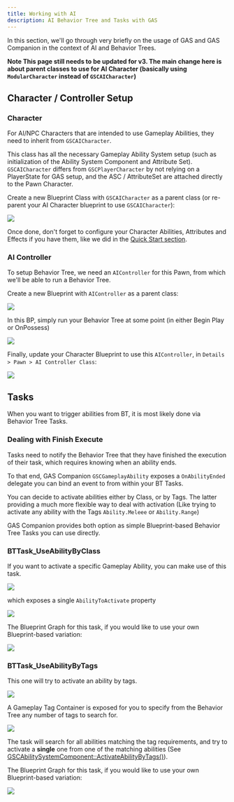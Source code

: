 ```yaml
---
title: Working with AI
description: AI Behavior Tree and Tasks with GAS
---
```


In this section, we'll go through very briefly on the usage of GAS and GAS Companion in the context of AI and Behavior Trees.

**Note This page still needs to be updated for v3. The main change here is about parent classes to use for AI Character (basically using `ModularCharacter` instead of `GSCAICharacter`)**

## Character / Controller Setup

### Character

For AI/NPC Characters that are intended to use Gameplay Abilities, they need to inherit from `GSCAICharacter`.

This class has all the necessary Gameplay Ability System setup (such as initialization of the Ability System Component and Attribute Set). `GSCAICharacter` differs from `GSCPlayerCharacter` by not relying on a PlayerState for GAS setup, and the ASC / AttributeSet are attached directly to the Pawn Character.

Create a new Blueprint Class with `GSCAICharacter` as a parent class (or re-parent your AI Character blueprint to use `GSCAICharacter`):

![](create-bp-ai-character.png)

Once done, don't forget to configure your Character Abilities, Attributes and Effects if you have them, like we did in the [Quick Start section](/quick-start).

### AI Controller

To setup Behavior Tree, we need an `AIController` for this Pawn, from which we'll be able to run a Behavior Tree.

Create a new Blueprint with `AIController` as a parent class:

![](create-bp-ai-controller.png)

In this BP, simply run your Behavior Tree at some point (in either Begin Play or OnPossess)

![](bp-ai-controller-begin-play.png)

Finally, update your Character Blueprint to use this `AIController`, in `Details > Pawn > AI Controller Class`: 

![](ai-character-details-aicontroller.png)

## Tasks

When you want to trigger abilities from BT, it is most likely done via Behavior Tree Tasks.

### Dealing with Finish Execute

Tasks need to notify the Behavior Tree that they have finished the execution of their task, which requires knowing when an ability ends.

To that end, GAS Companion `GSCGameplayAbility` exposes a `OnAbilityEnded` delegate you can bind an event to from within your BT Tasks.

You can decide to activate abilities either by Class, or by Tags. The latter providing a much more flexible way to deal with activation (Like trying to activate any ability with the Tags `Ability.Meleee` or `Ability.Range`)

GAS Companion provides both option as simple Blueprint-based Behavior Tree Tasks you can use directly.

### BTTask_UseAbilityByClass

If you want to activate a specific Gameplay Ability, you can make use of this task.

![](ability-by-class.png)

which exposes a single `AbilityToActivate` property

![](bttask-triggerabilitybyclass-details.png)

The Blueprint Graph for this task, if you would like to use your own Blueprint-based variation:

![](ability-by-class-graph.png)

### BTTask_UseAbilityByTags

This one will try to activate an ability by tags.

![](ability-by-tags.png)

A Gameplay Tag Container is exposed for you to specify from the Behavior Tree any number of tags to search for.

![](ability-by-tags-detail.png)

The task will search for all abilities matching the tag requirements, and try to activate a **single** one from one of the matching abilities (See [GSCAbilitySystemComponent::ActivateAbilityByTags()](/api/gsc-ability-system-component#activateabilitybytags)).

The Blueprint Graph for this task, if you would like to use your own Blueprint-based variation:

![](ability-by-tags-graph.png)
